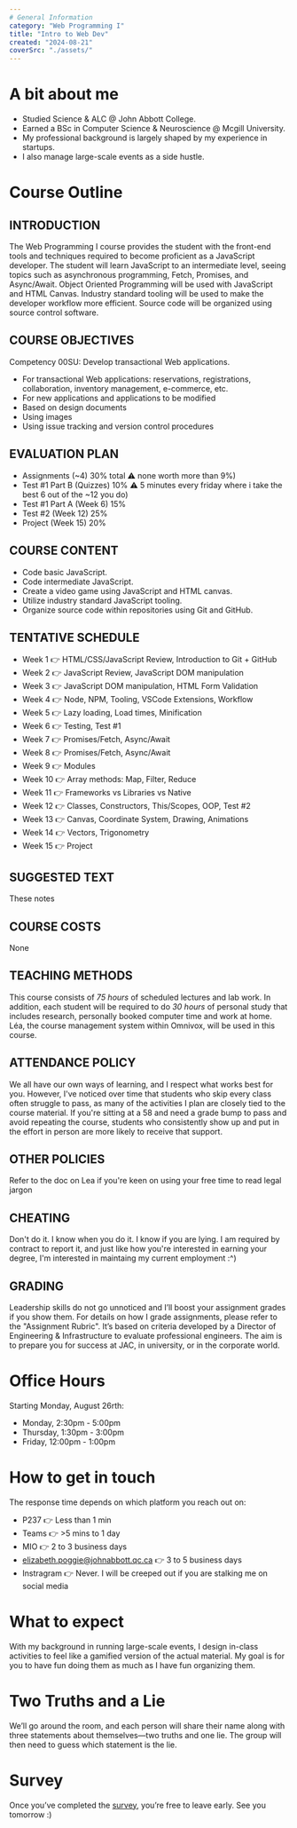 ```yaml
---
# General Information
category: "Web Programming I"
title: "Intro to Web Dev"
created: "2024-08-21"
coverSrc: "./assets/"
---
```


# A bit about me

- Studied Science & ALC @ John Abbott College.
- Earned a BSc in Computer Science & Neuroscience @ Mcgill University.
- My professional background is largely shaped by my experience in startups.
- I also manage large-scale events as a side hustle.

# Course Outline

## INTRODUCTION

The Web Programming I course provides the student with the front-end tools and techniques required to become proficient as a JavaScript developer. The student will learn JavaScript to an intermediate level, seeing topics such as asynchronous programming, Fetch, Promises, and Async/Await. Object Oriented Programming will be used with JavaScript and HTML Canvas. Industry standard tooling will be used to make the developer workflow more efficient. Source code will be organized using source control software.

## COURSE OBJECTIVES

Competency 00SU: Develop transactional Web applications.

- For transactional Web applications: reservations, registrations, collaboration, inventory management, e-commerce, etc.
- For new applications and applications to be modified
- Based on design documents
- Using images
- Using issue tracking and version control procedures

## EVALUATION PLAN

- Assignments (~4) 30% total ⚠️ none worth more than 9%)
- Test #1 Part B (Quizzes) 10% ⚠️ 5 minutes every friday where i take the best 6 out of the ~12 you do)
- Test #1 Part A (Week 6) 15%
- Test #2 (Week 12) 25%
- Project (Week 15) 20%

## COURSE CONTENT

- Code basic JavaScript.
- Code intermediate JavaScript.
- Create a video game using JavaScript and HTML canvas.
- Utilize industry standard JavaScript tooling.
- Organize source code within repositories using Git and GitHub.

## TENTATIVE SCHEDULE

- Week 1 👉 HTML/CSS/JavaScript Review, Introduction to Git + GitHub
- Week 2 👉 JavaScript Review, JavaScript DOM manipulation
- Week 3 👉 JavaScript DOM manipulation, HTML Form Validation
- Week 4 👉 Node, NPM, Tooling, VSCode Extensions, Workflow
- Week 5 👉 Lazy loading, Load times, Minification
- Week 6 👉 Testing, Test #1
- Week 7 👉 Promises/Fetch, Async/Await
- Week 8 👉 Promises/Fetch, Async/Await
- Week 9 👉 Modules
- Week 10 👉 Array methods: Map, Filter, Reduce
- Week 11 👉 Frameworks vs Libraries vs Native
- Week 12 👉 Classes, Constructors, This/Scopes, OOP, Test #2
- Week 13 👉 Canvas, Coordinate System, Drawing, Animations
- Week 14 👉 Vectors, Trigonometry
- Week 15 👉 Project

## SUGGESTED TEXT

These notes

## COURSE COSTS

None

## TEACHING METHODS

This course consists of _75 hours_ of scheduled lectures and lab work. In addition, each student will be required to do _30 hours_ of personal study that includes research, personally booked computer time and work at home. Léa, the course management system within Omnivox, will be used in this course.

## ATTENDANCE POLICY

We all have our own ways of learning, and I respect what works best for you. However, I've noticed over time that students who skip every class often struggle to pass, as many of the activities I plan are closely tied to the course material. If you're sitting at a 58 and need a grade bump to pass and avoid repeating the course, students who consistently show up and put in the effort in person are more likely to receive that support.

## OTHER POLICIES

Refer to the doc on Lea if you're keen on using your free time to read legal jargon

## CHEATING

Don't do it. I know when you do it. I know if you are lying. I am required by contract to report it, and just like how you're interested in earning your degree, I'm interested in maintaing my current employment :^)

## GRADING

Leadership skills do not go unnoticed and I’ll boost your assignment grades if you show them. For details on how I grade assignments, please refer to the "Assignment Rubric". It’s based on criteria developed by a Director of Engineering & Infrastructure to evaluate professional engineers. The aim is to prepare you for success at JAC, in university, or in the corporate world.

# Office Hours

Starting Monday, August 26rth:

- Monday, 2:30pm - 5:00pm
- Thursday, 1:30pm - 3:00pm
- Friday, 12:00pm - 1:00pm

# How to get in touch

The response time depends on which platform you reach out on:

- P237 👉 Less than 1 min
- Teams 👉 >5 mins to 1 day
- MIO 👉 2 to 3 business days
- elizabeth.poggie@johnabbott.qc.ca 👉 3 to 5 business days
- Instragram 👉 Never. I will be creeped out if you are stalking me on social media

# What to expect

With my background in running large-scale events, I design in-class activities to feel like a gamified version of the actual material. My goal is for you to have fun doing them as much as I have fun organizing them.

# Two Truths and a Lie

We’ll go around the room, and each person will share their name along with three statements about themselves—two truths and one lie. The group will then need to guess which statement is the lie.

# Survey

Once you’ve completed the [survey](https://forms.gle/L1jE42QvevTHvRGz5), you’re free to leave early. See you tomorrow :)
